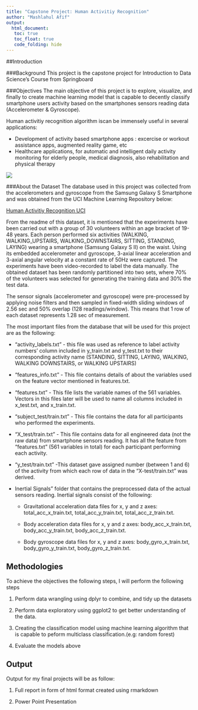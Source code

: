 ---
title: "Capstone Project: Human Activitiy Recognition"
author: "Mashlahul Afif"
output: 
  html_document:
   toc: true
   toc_float: true
   code_folding: hide
---


##Introduction

###Background
This project is the capstone project for Introduction to Data Science's Course from Springboard

###Objectives
The main objective of this project is to explore, visualize, and finally to create machine learning model that is capable to decently classify smartphone users activity based on the smartphones sensors reading data (Accelerometer & Gyroscope).

Human activitiy recognition algorithm iscan be immensely useful in several applications:

* Development of activity based smartphone apps : excercise or workout assistance apps, augmented reality game, etc
* Healthcare applications, for automatic and intelligent daily activity monitoring for elderly people, medical diagnosis, also rehabilitation and physical therapy

![](smartphone-HAPT.PNG)

###About the Dataset
The database used in this project was collected from the accelerometers and gyroscope from the Samsung Galaxy S Smartphone and was obtained from the UCI Machine Learning Repository below:

[Human Activitiy Recognition UCI](https://d396qusza40orc.cloudfront.net/getdata%2Fprojectfiles%2FUCI%20HAR%20Dataset.zip)  

From the readme of this dataset, it is mentioned that the experiments have been carried out with a group of 30 volunteers within an age bracket of 19-48 years. Each person performed six activities (WALKING, WALKING_UPSTAIRS, WALKING_DOWNSTAIRS, SITTING, STANDING, LAYING) wearing a smartphone (Samsung Galaxy S II) on the waist. Using its embedded accelerometer and gyroscope, 3-axial linear acceleration and 3-axial angular velocity at a constant rate of 50Hz were captured. The experiments have been video-recorded to label the data manually. The obtained dataset has been randomly partitioned into two sets, where 70% of the volunteers was selected for generating the training data and 30% the test data. 

The sensor signals (accelerometer and gyroscope) were pre-processed by applying noise filters and then sampled in fixed-width sliding windows of 2.56 sec and 50% overlap (128 readings/window). This means that 1 row of each dataset represents 1.28 sec of measurement.

The most important files from the database that will be used for this project are as the following:

* "activity_labels.txt" - this file was used as reference to label activity numbers' column included in y_train.txt and y_test.txt to their corresponding activity name (STANDING, SITTING, LAYING, WALKING, WALKING DOWNSTAIRS, or WALKING UPSTAIRS)

* "features_info.txt" - This file contains details of about the variables used on the feature vector mentioned in features.txt.

* "features.txt" - This file lists the variable names of the 561 variables. Vectors in this files later will be used to name all columns included in x_test.txt, and x_train.txt.

* "subject_test/train.txt" - This file contains the data for all participants who performed the experiments. 

* "X_test/train.txt" - This file contains data for all engineered data (not the raw data) from smartphone sensors reading. It has all the feature from "features.txt" (561 variables in total) for each participant performing each activity.

* "y_test/train.txt" -This dataset gave assigned number (between 1 and 6) of the activity from which each row of data in the "X-test/train.txt" was derived.

* Inertial Signals" folder that contains the preprocessed data of the actual sensors reading. Inertial signals consist of the following:

  + Gravitational acceleration data files for x, y and z axes: total_acc_x_train.txt, total_acc_y_train.txt, total_acc_z_train.txt.
  
  + Body acceleration data files for x, y and z axes: 
body_acc_x_train.txt, body_acc_y_train.txt, body_acc_z_train.txt.

  + Body gyroscope data files for x, y and z axes: 
body_gyro_x_train.txt,  body_gyro_y_train.txt, body_gyro_z_train.txt.

## Methodologies
To achieve the objectives the following steps, I will perform the following steps

1. Perform data wrangling using dplyr to combine, and tidy up the datasets

2. Perform data exploratory using ggplot2 to get better understanding of the data.

3. Creating the classification model using machine learning algorithm that is capable to peform multiclass classification.(e.g: random forest)

4. Evaluate the models above

## Output
Output for my final projects will be as follow:

1. Full report in form of html format created using rmarkdown

2. Power Point Presentation
